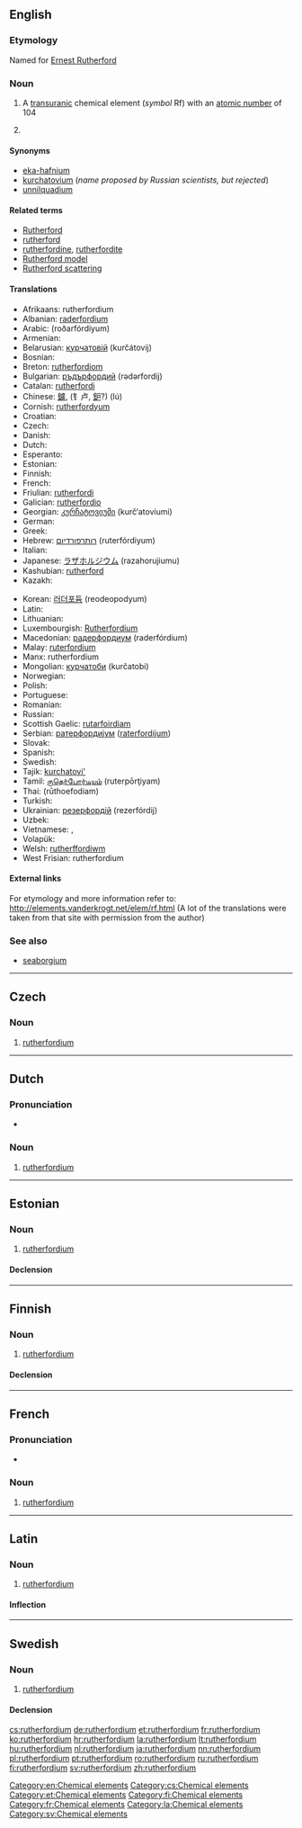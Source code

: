 {{also|Rutherfordium}}
==English==
{{elements|Rf|lawrencium|Lr|dubnium|Db}}

===Etymology===
Named for [[w:Ernest Rutherford|Ernest Rutherford]]

===Noun===
{{en-noun|-}}
{{wikipedia}}

# A [[transuranic]] chemical element (''symbol'' Rf) with an [[atomic number]] of 104
# {{obsolete}} {{non-gloss definition|A rejected name for [[seaborgium]]}}

====Synonyms====
* [[eka-hafnium]] {{qualifier|used before the element was discovered}}
* [[kurchatovium]] (''name proposed by Russian scientists, but rejected'')
* [[unnilquadium]] {{qualifier|used before the element was officially named}}

====Related terms====
* [[w:Ernest Rutherford|Rutherford]]
* [[rutherford]]<!--unit of radioactive decay-->
* [[rutherfordine]], [[rutherfordite]]
* [[Rutherford model]]
* [[Rutherford scattering]]

====Translations====
{{trans-top|chemical element}}
* Afrikaans: rutherfordium
* Albanian: [[raderfordium]]
* Arabic: {{Arab|[[روذرفورديوم]]}} (roðarfórdiyum) {{m}}
* Armenian: {{t-|hy|ռեզերֆորդիում|tr=ṙezerfordium}}
* Belarusian: [[курчатовiй]] (kurčátovij) {{m}}
* Bosnian: {{t-|bs|rutherfordij}}
* Breton: [[rutherfordiom]]
* Bulgarian: [[ръдърфордий]] (rədərfordij) {{m}}
* Catalan: [[rutherfordi]]
* Chinese: [[鑪]], (钅卢, [[鈩]]?) (lú)
* Cornish: [[rutherfordyum]]
* Croatian: {{t+|hr|rutherfordij}}
* Czech: {{t+|cs|rutherfordium}}
* Danish: {{t-|da|rutherfordium}}
* Dutch: {{t+|nl|rutherfordium|n}}
* Esperanto: {{t-|eo|ruterfordio|xs=Esperanto}}
* Estonian: {{t+|et|rutherfordium}}
* Finnish: {{t+|fi|rutherfordium}}
* French: {{t+|fr|rutherfordium|m}}
* Friulian: [[rutherfordi]]
* Galician: [[rutherfordio]]
* Georgian: [[კურჩატოვიუმი]] (kurč‘atoviumi)
* German: {{t+|de|Rutherfordium|n}}
* Greek: {{t|el|ραδερφόρντιο|n|tr=raderfórntio}}
* Hebrew: [[רותרפורדיום]] (ruterfórdiyum)
* Italian: {{t+|it|rutherfordio|m}}
* Japanese: [[ラザホルジウム]] (razahorujiumu)
* Kashubian: [[rutherford]]
* Kazakh: {{t-|kk|курчатовий|tr=kurčatovii|sc=Cyrl|xs=Kazakh}}
{{trans-mid}}
* Korean: [[러더포듐]] (reodeopodyum)
* Latin: {{t+|la|rutherfordium}}
* Lithuanian: {{t+|lt|ruterfordis|xs=Lithuanian}}
* Luxembourgish: [[Rutherfordium]]
* Macedonian: [[радерфордиум]] (raderfórdium) {{m}}
* Malay: [[ruterfordium]]
* Manx: rutherfordium
* Mongolian: [[курчатоби]] (kurčatobi)
* Norwegian: {{t-|no|rutherfordium}}
* Polish: {{t+|pl|rutherford|m}}
* Portuguese: {{t+|pt|ruterfórdio|m}}
* Romanian: {{t+|ro|rutherfordiu|n}}
* Russian: {{t+|ru|резерфордий|m|tr=rezerfórdij}}
* Scottish Gaelic: [[rutarfoirdiam]]
* Serbian: [[ратерфордиjум]] ([[raterfordijum]]) {{m}}
* Slovak: {{t-|sk|rutherfordium}}
* Spanish: {{t+|es|rutherfordio|m}}
* Swedish: {{t+|sv|rutherfordium|n}}
* Tajik: [[kurchatovi']]
* Tamil: [[ருதெர்போர்டியம்]] (ruterpōrţiyam)
* Thai: {{Thai|[[รูเทอร์ฟอร์เดียม]]}} (rūthoefodiam)
* Turkish: {{t+|tr|rutherfordyum}}
* Ukrainian: [[резерфордiй]] (rezerfórdij) {{m}}
* Uzbek: {{t-|uz|дубний|tr=dúbniy|sc=Cyrl|xs=Uzbek}}
* Vietnamese: {{t-|vi|rutherfordi}}, {{t-|vi|kusatovi}}
* Volapük: {{t|vo|ruterfordin|xs=Volapük}}
* Welsh: [[rutherffordiwm]]
* West Frisian: rutherfordium
{{trans-bottom}}

====External links====
For etymology and more information refer to:
http://elements.vanderkrogt.net/elem/rf.html
(A lot of the translations were taken from that site with permission from the author)

===See also===
* [[seaborgium]]<!--for which the name "rutherfordium" was proposed before the element was officially named-->

[[Category:en:Chemical elements]]

----

==Czech==

===Noun===
{{cs-noun|g=n}}

# [[#English|rutherfordium]]

[[Category:cs:Chemical elements]]

----

==Dutch==
{{wikipedia|lang=nl}}
{{elements|Rf|lawrencium|Lr|dubnium|Db|lang=nl}}

===Pronunciation===
* {{audio|Nl-rutherfordium.ogg|Audio}}

===Noun===
{{nl-noun|n|-|-}}

# [[#English|rutherfordium]]

----

==Estonian==

===Noun===
{{et-noun|rutherfordiumi|rutherfordiumi|par2=rutherfordiumit}}

# [[#English|rutherfordium]]

====Declension====
{{et-decl-seminar|rutherfordium}}
{{et-decl-redel|rutherfordium}}

[[Category:et:Chemical elements]]

----

==Finnish==
{{wikipedia|lang=fi}}

===Noun===
{{fi-noun}}

# [[#English|rutherfordium]]

====Declension====
{{fi-decl-tuoli|rutherfordium|nopl=1}}

[[Category:fi:Chemical elements]]

----

==French==

===Pronunciation===
* {{IPA|lang=fr|/ʁy.tɛʁ.fɔʁ.djɔm/ }}

===Noun===
{{fr-noun|m}}

# [[rutherfordium#English|rutherfordium]]

[[Category:fr:Chemical elements]]

----

==Latin==
{{wikipedia|lang=la}}

===Noun===
{{la-noun|rutherfordium|rutherfordii|rutherfordiī|n|second}}

# [[#English|rutherfordium]]

====Inflection====
{{la-decl-2nd-N|rutherfordi}}

[[Category:la:Chemical elements]]

----

==Swedish==
{{wikipedia|lang=sv}}

===Noun===
{{sv-noun|g=n}}

# [[#English|rutherfordium]]

====Declension====
{{sv-noun-unc-irreg-n|2=rutherfordiumet}}

[[Category:sv:Chemical elements]]

[[cs:rutherfordium]]
[[de:rutherfordium]]
[[et:rutherfordium]]
[[fr:rutherfordium]]
[[ko:rutherfordium]]
[[hr:rutherfordium]]
[[la:rutherfordium]]
[[lt:rutherfordium]]
[[hu:rutherfordium]]
[[nl:rutherfordium]]
[[ja:rutherfordium]]
[[nn:rutherfordium]]
[[pl:rutherfordium]]
[[pt:rutherfordium]]
[[ro:rutherfordium]]
[[ru:rutherfordium]]
[[fi:rutherfordium]]
[[sv:rutherfordium]]
[[zh:rutherfordium]]